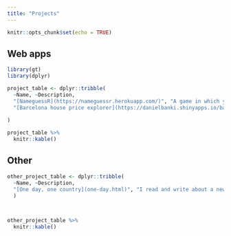 ```yaml
---
title: "Projects"
---
```


```r
knitr::opts_chunk$set(echo = TRUE)
```

## Web apps

```r
library(gt)
library(dplyr)

project_table <- dplyr::tribble(
  ~Name, ~Description,
  "[NameguessR](https://nameguessr.herokuapp.com/)", "A game in which you guess a person's nationality from their name.",
  "[Barcelona house price explorer](https://danielbanki.shinyapps.io/barcelona-house-prices-explorer/)", "An interactive app to visualise house prices in Barcelona."
  
)
```


```r
project_table %>% 
  knitr::kable()

```

## Other
```r


other_project_table <- dplyr::tribble(
  ~Name, ~Description,
  "[One day, one country](one-day.html)", "I read and write about a new country every couple of days."
  )
  



```

```r
other_project_table %>% 
  knitr::kable()

```